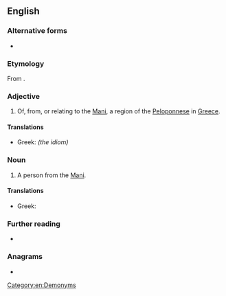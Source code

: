 ==English==

===Alternative forms===
* {{l|en|Maniate}}

===Etymology===
From {{suffix|en|Mani|iot}}.

===Adjective===
{{en-adj|-}}

# Of, from, or relating to the [[Mani]], a region of the [[Peloponnese]] in [[Greece]].

====Translations====
{{trans-top|relating to Mani}}
* Greek: {{t+|el|μανιάτικος}} {{t|el|Μανιάτικα}} ''(the idiom)''
{{trans-mid}}
{{trans-bottom}}

===Noun===
{{en-noun}}

# A person from the [[Mani]].

====Translations====
{{trans-top|person from Mani}}
* Greek: {{t|el|Μανιάτης|m}}
{{trans-mid}}
{{trans-bottom}}

===Further reading===
* {{pedialite|Mani Peninsula}}

===Anagrams===
* {{anagrams|en|a=aimnot|I am not|Minato|manito}}

[[Category:en:Demonyms]]
